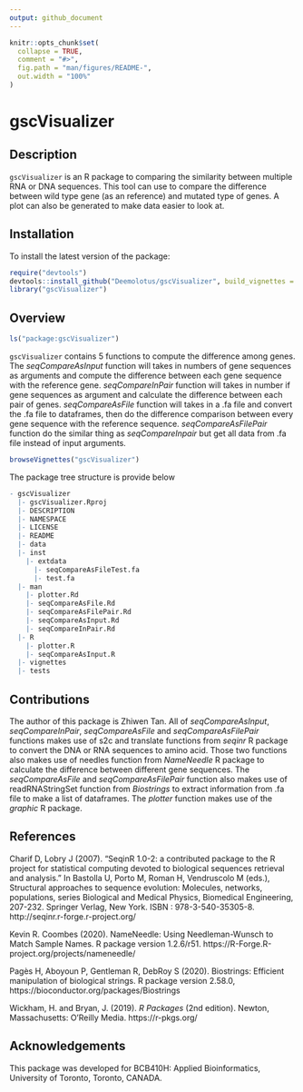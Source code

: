 ```yaml
---
output: github_document
---
```


<!-- README.md is generated from README.Rmd. Please edit that file -->

```r
knitr::opts_chunk$set(
  collapse = TRUE,
  comment = "#>",
  fig.path = "man/figures/README-",
  out.width = "100%"
)
```

# gscVisualizer

<!-- badges: start -->
<!-- badges: end -->

## Description

`gscVisualizer` is an R package to comparing the similarity between multiple RNA or DNA sequences.
This tool can use to compare the difference between wild type gene (as an reference) and mutated type
of genes. A plot can also be generated to make data easier to look at.

## Installation

To install the latest version of the package:

``` r
require("devtools")
devtools::install_github("Deemolotus/gscVisualizer", build_vignettes = TRUE)
library("gscVisualizer")
```

## Overview

``` r
ls("package:gscVisualizer")
```

`gscVisualizer` contains 5 functions to compute the difference among genes. The *seqCompareAsInput* function will takes in numbers of gene sequences as arguments and compute the difference between each gene sequence with the reference gene. *seqCompareInPair* function will takes in number if gene sequences as argument and calculate the difference between each pair of genes. *seqCompareAsFile* function will takes in a .fa file and convert the .fa file to dataframes, then do the difference comparison between every gene sequence with the reference sequence. *seqCompareAsFilePair* function do the similar thing as *seqCompareInpair* but get all data from .fa file instead of input arguments.

```r
browseVignettes("gscVisualizer")
```

The package tree structure is provide below

```r
- gscVisualizer
  |- gscVisualizer.Rproj
  |- DESCRIPTION
  |- NAMESPACE
  |- LICENSE
  |- README
  |- data
  |- inst
    |- extdata
      |- seqCompareAsFileTest.fa
      |- test.fa
  |- man
    |- plotter.Rd
    |- seqCompareAsFile.Rd
    |- seqCompareAsFilePair.Rd
    |- seqCompareAsInput.Rd
    |- seqCompareInPair.Rd
  |- R
    |- plotter.R
    |- seqCompareAsInput.R
  |- vignettes
  |- tests
```

## Contributions

The author of this package is Zhiwen Tan. All of *seqCompareAsInput*, *seqCompareInPair*, *seqCompareAsFile* and *seqCompareAsFilePair* functions makes use of s2c and translate functions from *seqinr* R package to convert the DNA or RNA sequences to amino acid. Those two functions also makes use of needles function from *NameNeedle* R package to calculate the difference between different gene sequences. The *seqCompareAsFile* and *seqCompareAsFilePair* function also makes use of readRNAStringSet function from *Biostrings* to extract information from .fa file to make a list of dataframes. The *plotter* function makes use of the *graphic* R package.

## References
  
Charif D, Lobry J (2007). “SeqinR 1.0-2: a contributed package to the R project for statistical
computing devoted to biological sequences retrieval and analysis.” In Bastolla U, Porto M, Roman H,
Vendruscolo M (eds.), Structural approaches to sequence evolution: Molecules, networks, populations,
series Biological and Medical Physics, Biomedical Engineering, 207-232.
Springer Verlag, New York. ISBN : 978-3-540-35305-8. http://seqinr.r-forge.r-project.org/

Kevin R. Coombes (2020). NameNeedle: Using Needleman-Wunsch to Match Sample Names. R package version
1.2.6/r51. https://R-Forge.R-project.org/projects/nameneedle/

Pagès H, Aboyoun P, Gentleman R, DebRoy S (2020). Biostrings: Efficient manipulation of biological strings.
R package version 2.58.0, https://bioconductor.org/packages/Biostrings 
  
Wickham, H. and Bryan, J. (2019). *R Packages* (2nd edition). Newton, Massachusetts: O'Reilly Media. https://r-pkgs.org/  
  
## Acknowledgements

This package was developed for BCB410H: Applied Bioinformatics, University of Toronto, Toronto, CANADA. 
  
  
  
  
  
  
  
  
  
